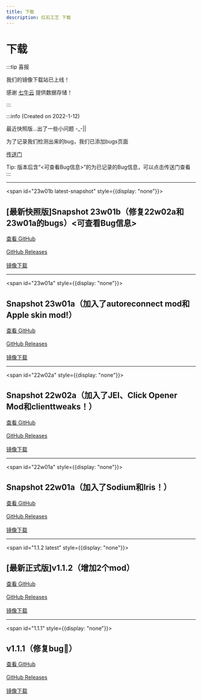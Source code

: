 ```yaml
---
title: 下载
description: 红石工艺 下载
---
```

# 下载

:::tip 喜报

我们的镜像下载站已上线！

感谢 [七牛云](https://www.qiniu.com/) 提供数据存储！

:::

:::info
(Created on 2022-1-12)

最近快照版...出了一些小问题 -_-||

为了记录我们检测出来的bug，我们已添加bugs页面

[传送门](/bugs)

Tip: 版本后含“\<可查看Bug信息\>”的为已记录的Bug信息，可以点击传送门查看
:::

----------
<span id="23w01b latest-snapshot" style={{display: "none"}}>&#8203;</span>
## [最新快照版]Snapshot 23w01b（修复22w02a和23w01a的bugs）\<可查看Bug信息\>

<a href="https://github.com/RedstoneCraftTeam/Redstone_Craft/releases/tag/23w01b" class="linkbtn">查看 GitHub</a>
<br /><br />
<a href="https://github.com/RedstoneCraftTeam/Redstone_Craft/releases/download/23w01b/RedstoneCraft23w01b_1.19fabric.zip" class="linkbtn">GitHub Releases</a>
<br /><br />
<a href="http://download.rscraft.cf/snapshot/23w01b/RedstoneCraft23w01b_1.19fabric.zip" class="linkbtn">镜像下载</a>

----------
<span id="23w01a" style={{display: "none"}}>&#8203;</span>
## Snapshot 23w01a（加入了autoreconnect mod和Apple skin mod!）

<a href="https://github.com/RedstoneCraftTeam/Redstone_Craft/releases/tag/23w01a" class="linkbtn">查看 GitHub</a>
<br /><br />
<a href="https://github.com/RedstoneCraftTeam/Redstone_Craft/releases/download/23w01a/RedstoneCraft23w01a_1.19fabric.zip" class="linkbtn">GitHub Releases</a>
<br /><br />
<a href="http://download.rscraft.cf/snapshot/23w01a/RedstoneCraft23w01a_1.19fabric.zip" class="linkbtn">镜像下载</a>

----------
<span id="22w02a" style={{display: "none"}}>&#8203;</span>
## Snapshot 22w02a（加入了JEI、Click Opener Mod和clienttweaks！）

<a href="https://github.com/RedstoneCraftTeam/Redstone_Craft/releases/tag/22w02a" class="linkbtn">查看 GitHub</a>
<br /><br />
<a href="https://github.com/RedstoneCraftTeam/Redstone_Craft/releases/download/22w02a/RedstoneCraft22w02a_1.19fabric.zip" class="linkbtn">GitHub Releases</a>
<br /><br />
<a href="https://download.rscraft.cf/snapshot/22w02a/RedstoneCraft22w02a_1.19fabric.zip" class="linkbtn">镜像下载</a>

----------
<span id="22w01a" style={{display: "none"}}>&#8203;</span>
## Snapshot 22w01a（加入了Sodium和Iris！）

<a href="https://github.com/RedstoneCraftTeam/Redstone_Craft/releases/tag/22w01a" class="linkbtn">查看 GitHub</a>
<br /><br />
<a href="https://github.com/RedstoneCraftTeam/Redstone_Craft/releases/download/22w01a/RedstoneCraft22w01a_1.19fabric.zip" class="linkbtn">GitHub Releases</a>
<br /><br />
<a href="https://download.rscraft.cf/snapshot/22w01a/RedstoneCraft22w01a_1.19fabric.zip" class="linkbtn">镜像下载</a>

----------
<span id="1.1.2 latest" style={{display: "none"}}></span>
## [最新正式版]v1.1.2（增加2个mod）

<a href="https://github.com/RedstoneCraftTeam/Redstone_Craft/releases/tag/1.1.2" class="linkbtn">查看 GitHub</a>
<br /><br />
<a href="https://github.com/RedstoneCraftTeam/Redstone_Craft/releases/download/1.1.2/RedstoneCraft1.1.2_1.19-fabric.zip" class="linkbtn">GitHub Releases</a>
<br /><br />
<a href="https://download.rscraft.cf/1.1.2/RedstoneCraft1.1.2_1.19-fabric.zip" class="linkbtn">镜像下载</a>

----------
<span id="1.1.1" style={{display: "none"}}></span>
## v1.1.1（修复bug🐛）

<a href="https://github.com/RedstoneCraftTeam/Redstone_Craft/releases/tag/v1.1.1" class="linkbtn">查看 GitHub</a>
<br /><br />
<a href="https://github.com/RedstoneCraftTeam/Redstone_Craft/releases/download/v1.1.1/RedstoneCraft1.1_1.19-fabric.zip" class="linkbtn">GitHub Releases</a>
<br /><br />
<a href="https://download.rscraft.cf/1.1.1/RedstoneCraft1.1_1.19-fabric.zip" class="linkbtn">镜像下载</a>
